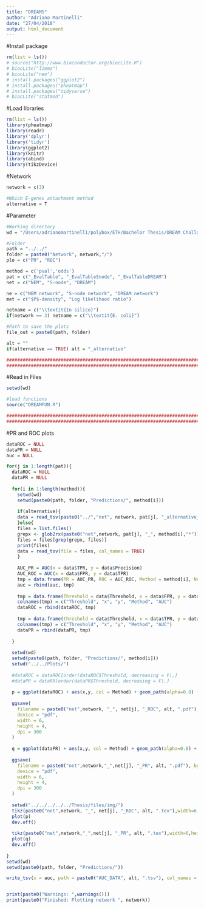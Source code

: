 ```yaml
---
title: "DREAM5"
author: "Adriano Martinelli"
date: "27/04/2018"
output: html_document
---
```


#Install package
```r
rm(list = ls())
# source("http://www.bioconductor.org/biocLite.R")
# biocLite("limma")
# biocLite("nem")
# install.packages("ggplot2")
# install.packages("pheatmap")
# install.packages("tidyverse")
# biocLite("statmod")


```

#Load libraries
```r
rm(list = ls())
library(pheatmap)
library(readr)
library('dplyr')
library('tidyr')
library(ggplot2)
library(knitr)
library(abind)
library(tikzDevice)

```

#Network
```r
network = c(3)

#Which E-genes attachment method
alternative = T
```

#Parameter
```r
#Working directory
wd = "/Users/adrianomartinelli/polybox/ETH/Bachelor Thesis/DREAM Challange/DREAM5/DREAM5_network_inference_challenge/Evaluation scripts/NEM Script/"

#Folder
path = "../../"
folder = paste0("Network", network,"/")
plo = c("PR", "ROC")

method = c('pval','odds')
pat = c("_EvalTable", "_EvalTableSnode", "_EvalTableDREAM")
net = c("NEM", "S-node", "DREAM")

ne = c("NEM network", "S-node network", "DREAM network")
met = c("$P$-density", "Log likelihood ratio")

netname = c("\\textit{In silico}")
if(network == 3) netname = c("\\textit{E. coli}")

#Path to save the plots
file_out = paste0(path, folder)

alt = ""
if(alternative == TRUE) alt = "_alternative"

######################################################################################################
######################################################################################################
```

#Read in Files
```r
setwd(wd)

#load functions
source("DREAMFUN.R")

######################################################################################################
######################################################################################################
```

#PR and ROC plots
```r

dataROC = NULL
dataPR = NULL
auc = NULL

for(j in 1:length(pat)){
  dataROC = NULL
  dataPR = NULL
  
  for(i in 1:length(method)){
    setwd(wd)
    setwd(paste0(path, folder, "Predictions/", method[i]))
    
    if(alternative){
    data = read_tsv(paste0("../","net", network, pat[j], "_alternative_", method[i], ".tsv"), col_names = TRUE)
    }else{
    files = list.files()
    grepx <- glob2rx(paste0("net",network, pat[j], "_", method[i],"*"))
    files = files[grep(grepx, files)]
    print(files)
    data = read_tsv(file = files, col_names = TRUE)
    }
    
    AUC_PR = AUC(x = data$TPR, y = data$Precision)
    AUC_ROC = AUC(x = data$FPR, y = data$TPR)
    tmp = data.frame(PR = AUC_PR, ROC = AUC_ROC, Method = method[i], Network = ne[j])
    auc = rbind(auc, tmp)
    
    tmp = data.frame(Threshold = data$Threshold, x = data$FPR, y = data$TPR, Method = met[i], AUC = AUC_ROC)
    colnames(tmp) = c("Threshold", "x", "y", "Method", "AUC")
    dataROC = rbind(dataROC, tmp)
    
    tmp = data.frame(threshold = data$Threshold, x = data$TPR, y = data$Precision, Method = met[i], AUC = AUC_PR)
    colnames(tmp) = c("Threshold", "x", "y", "Method", "AUC")
    dataPR = rbind(dataPR, tmp)  
    
  }
  
  setwd(wd)
  setwd(paste0(path, folder, "Predictions/", method[i]))
  setwd("../../Plots/")
  
  #dataROC = dataROC[order(dataROC$Threshold, decreasing = F),]
  #dataPR = dataRR[order(dataPR$Threshold, decreasing = F),]
  
  p = ggplot(dataROC) + aes(x,y, col = Method) + geom_path(alpha=0.8) + geom_point(size = 0.5) + labs(x = "FPR", y = "TPR", title = paste0(netname, " network"), subtitle = paste0("ROC curve, ", ne[j])) + xlim(0,1) + ylim(0,1) + geom_abline(intercept = 0, slope = 1, linetype = "dotted")
  
  ggsave(
    filename = paste0("net",network, "_", net[j], "_ROC", alt, ".pdf"), bg = "transparent",
    device = "pdf",
    width = 6,
    height = 4,
    dpi = 300
  )
  
  q = ggplot(dataPR) + aes(x,y, col = Method) + geom_path(alpha=0.8) + geom_point(size = 0.5) + labs(x = "TPR", y = "Precision", title = paste0(netname, " network"), subtitle = paste0("PR curve, ", ne[j])) + xlim(0,1) + ylim(0,1)
  
  ggsave(
    filename = paste0("net",network,"_",net[j], "_PR", alt, ".pdf"), bg = "transparent",
    device = "pdf",
    width = 6,
    height = 4,
    dpi = 300
  )
  
  setwd("../../../../../Thesis/files/img/")
  tikz(paste0("net",network, "_", net[j], "_ROC", alt, ".tex"),width=6,height=4)
  plot(p)
  dev.off()
  
  tikz(paste0("net",network,"_",net[j], "_PR", alt, ".tex"),width=6,height=4)
  plot(q)
  dev.off()
    
}
setwd(wd)
setwd(paste0(path, folder, "Predictions/"))

write_tsv(x = auc, path = paste0("AUC_DATA", alt, ".tsv"), col_names = T)


print(paste0("Warnings: ",warnings()))
print(paste0("Finished: Plotting network ", network))
```
